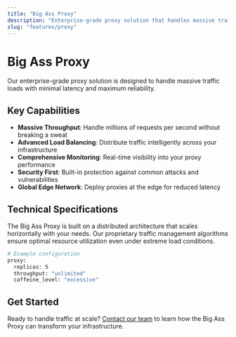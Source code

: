 ```yaml
---
title: "Big Ass Proxy"
description: "Enterprise-grade proxy solution that handles massive traffic with ease"
slug: "features/proxy"
---
```


# Big Ass Proxy

Our enterprise-grade proxy solution is designed to handle massive traffic loads with minimal latency and maximum reliability.

## Key Capabilities

- **Massive Throughput**: Handle millions of requests per second without breaking a sweat
- **Advanced Load Balancing**: Distribute traffic intelligently across your infrastructure
- **Comprehensive Monitoring**: Real-time visibility into your proxy performance
- **Security First**: Built-in protection against common attacks and vulnerabilities
- **Global Edge Network**: Deploy proxies at the edge for reduced latency

## Technical Specifications

The Big Ass Proxy is built on a distributed architecture that scales horizontally with your needs. Our proprietary traffic management algorithms ensure optimal resource utilization even under extreme load conditions.

```bash
# Example configuration
proxy:
  replicas: 5
  throughput: "unlimited"
  caffeine_level: "excessive"
```

## Get Started

Ready to handle traffic at scale? [Contact our team](/contact) to learn how the Big Ass Proxy can transform your infrastructure. 